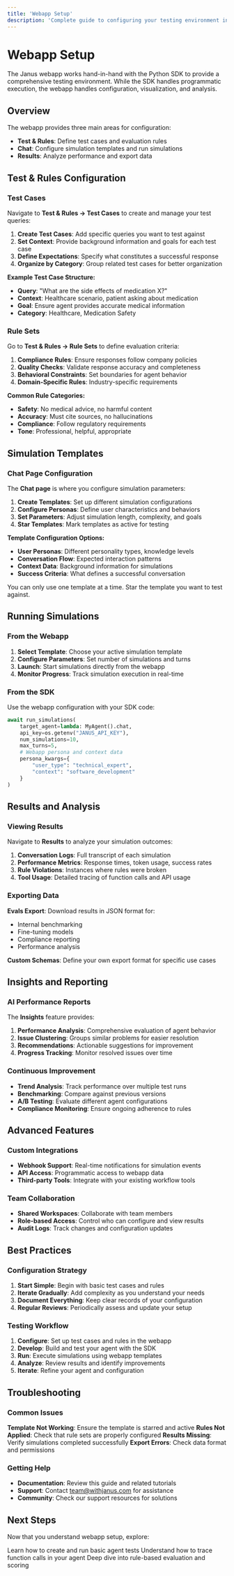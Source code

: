 ```yaml
---
title: 'Webapp Setup'
description: 'Complete guide to configuring your testing environment in the Janus webapp'
---
```


# Webapp Setup

The Janus webapp works hand-in-hand with the Python SDK to provide a comprehensive testing environment. While the SDK handles programmatic execution, the webapp handles configuration, visualization, and analysis.

## Overview

The webapp provides three main areas for configuration:
- **Test & Rules**: Define test cases and evaluation rules
- **Chat**: Configure simulation templates and run simulations
- **Results**: Analyze performance and export data

## Test & Rules Configuration

### Test Cases

Navigate to **Test & Rules → Test Cases** to create and manage your test queries:

1. **Create Test Cases**: Add specific queries you want to test against
2. **Set Context**: Provide background information and goals for each test case
3. **Define Expectations**: Specify what constitutes a successful response
4. **Organize by Category**: Group related test cases for better organization

**Example Test Case Structure:**
- **Query**: "What are the side effects of medication X?"
- **Context**: Healthcare scenario, patient asking about medication
- **Goal**: Ensure agent provides accurate medical information
- **Category**: Healthcare, Medication Safety

### Rule Sets

Go to **Test & Rules → Rule Sets** to define evaluation criteria:

1. **Compliance Rules**: Ensure responses follow company policies
2. **Quality Checks**: Validate response accuracy and completeness
3. **Behavioral Constraints**: Set boundaries for agent behavior
4. **Domain-Specific Rules**: Industry-specific requirements

**Common Rule Categories:**
- **Safety**: No medical advice, no harmful content
- **Accuracy**: Must cite sources, no hallucinations
- **Compliance**: Follow regulatory requirements
- **Tone**: Professional, helpful, appropriate

## Simulation Templates

### Chat Page Configuration

The **Chat page** is where you configure simulation parameters:

1. **Create Templates**: Set up different simulation configurations
2. **Configure Personas**: Define user characteristics and behaviors
3. **Set Parameters**: Adjust simulation length, complexity, and goals
4. **Star Templates**: Mark templates as active for testing

**Template Configuration Options:**
- **User Personas**: Different personality types, knowledge levels
- **Conversation Flow**: Expected interaction patterns
- **Context Data**: Background information for simulations
- **Success Criteria**: What defines a successful conversation

<Warning>
You can only use one template at a time. Star the template you want to test against.
</Warning>

## Running Simulations

### From the Webapp

1. **Select Template**: Choose your active simulation template
2. **Configure Parameters**: Set number of simulations and turns
3. **Launch**: Start simulations directly from the webapp
4. **Monitor Progress**: Track simulation execution in real-time

### From the SDK

Use the webapp configuration with your SDK code:

```python
await run_simulations(
    target_agent=lambda: MyAgent().chat,
    api_key=os.getenv("JANUS_API_KEY"),
    num_simulations=10,
    max_turns=5,
    # Webapp persona and context data
    persona_kwargs={
        "user_type": "technical_expert",
        "context": "software_development"
    }
)
```

## Results and Analysis

### Viewing Results

Navigate to **Results** to analyze your simulation outcomes:

1. **Conversation Logs**: Full transcript of each simulation
2. **Performance Metrics**: Response times, token usage, success rates
3. **Rule Violations**: Instances where rules were broken
4. **Tool Usage**: Detailed tracing of function calls and API usage

### Exporting Data

**Evals Export**: Download results in JSON format for:
- Internal benchmarking
- Fine-tuning models
- Compliance reporting
- Performance analysis

**Custom Schemas**: Define your own export format for specific use cases

## Insights and Reporting

### AI Performance Reports

The **Insights** feature provides:

1. **Performance Analysis**: Comprehensive evaluation of agent behavior
2. **Issue Clustering**: Groups similar problems for easier resolution
3. **Recommendations**: Actionable suggestions for improvement
4. **Progress Tracking**: Monitor resolved issues over time

### Continuous Improvement

- **Trend Analysis**: Track performance over multiple test runs
- **Benchmarking**: Compare against previous versions
- **A/B Testing**: Evaluate different agent configurations
- **Compliance Monitoring**: Ensure ongoing adherence to rules

## Advanced Features

### Custom Integrations

- **Webhook Support**: Real-time notifications for simulation events
- **API Access**: Programmatic access to webapp data
- **Third-party Tools**: Integrate with your existing workflow tools

### Team Collaboration

- **Shared Workspaces**: Collaborate with team members
- **Role-based Access**: Control who can configure and view results
- **Audit Logs**: Track changes and configuration updates

## Best Practices

### Configuration Strategy

1. **Start Simple**: Begin with basic test cases and rules
2. **Iterate Gradually**: Add complexity as you understand your needs
3. **Document Everything**: Keep clear records of your configuration
4. **Regular Reviews**: Periodically assess and update your setup

### Testing Workflow

1. **Configure**: Set up test cases and rules in the webapp
2. **Develop**: Build and test your agent with the SDK
3. **Run**: Execute simulations using webapp templates
4. **Analyze**: Review results and identify improvements
5. **Iterate**: Refine your agent and configuration

## Troubleshooting

### Common Issues

**Template Not Working**: Ensure the template is starred and active
**Rules Not Applied**: Check that rule sets are properly configured
**Results Missing**: Verify simulations completed successfully
**Export Errors**: Check data format and permissions

### Getting Help

- **Documentation**: Review this guide and related tutorials
- **Support**: Contact team@withjanus.com for assistance
- **Community**: Check our support resources for solutions

## Next Steps

Now that you understand webapp setup, explore:

<CardGroup cols={2}>
<Card title="Agent Testing" icon="flask" href="/concepts/agent-testing">
  Learn how to create and run basic agent tests
</Card>

<Card title="Tracing" icon="route" href="/concepts/tracing">
  Understand how to trace function calls in your agent
</Card>

<Card title="Evaluation" icon="chart-line" href="/concepts/evaluation">
  Deep dive into rule-based evaluation and scoring
</Card>
</CardGroup>
